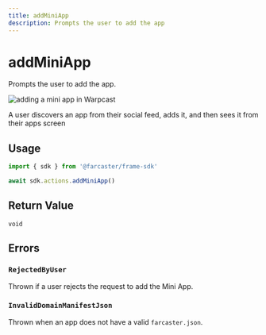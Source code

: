 ```yaml
---
title: addMiniApp
description: Prompts the user to add the app
---
```



# addMiniApp

Prompts the user to add the app.

![adding a mini app in Warpcast](/add_frame_preview.png)

<Caption>
  A user discovers an app from their social feed, adds it, and then sees it
  from their apps screen
</Caption>

## Usage

```ts twoslash
import { sdk } from '@farcaster/frame-sdk'

await sdk.actions.addMiniApp()
```

## Return Value

`void`


## Errors

### `RejectedByUser`

Thrown if a user rejects the request to add the Mini App.


### `InvalidDomainManifestJson`

Thrown when an app does not have a valid `farcaster.json`.
